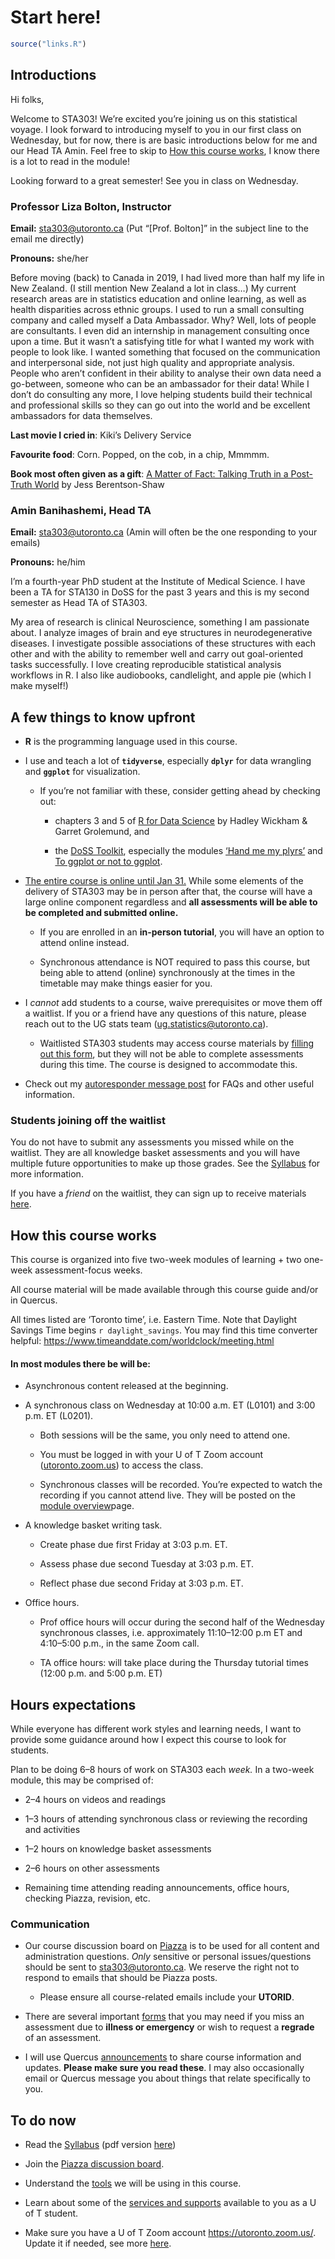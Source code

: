 # Start here!

```r
source("links.R")
```

## Introductions

Hi folks,

Welcome to STA303! We're excited you're joining us on this statistical voyage. I look forward to introducing myself to you in our first class on Wednesday, but for now, there is are basic introductions below for me and our Head TA Amin. Feel free to skip to [How this course works](#howthiscourseworks), I know there is a lot to read in the module!

Looking forward to a great semester! See you in class on Wednesday.

### Professor Liza Bolton, Instructor

**Email:** [sta303\@utoronto.ca](mailto:sta303@utoronto.ca) (Put "[Prof. Bolton]" in the subject line to the email me directly)

**Pronouns:** she/her

Before moving (back) to Canada in 2019, I had lived more than half my life in New Zealand. (I still mention New Zealand a lot in class...) My current research areas are in statistics education and online learning, as well as health disparities across ethnic groups. I used to run a small consulting company and called myself a Data Ambassador. Why? Well, lots of people are consultants. I even did an internship in management consulting once upon a time. But it wasn't a satisfying title for what I wanted my work with people to look like. I wanted something that focused on the communication and interpersonal side, not just high quality and appropriate analysis. People who aren't confident in their ability to analyse their own data need a go-between, someone who can be an ambassador for their data! While I don't do consulting any more, I love helping students build their technical and professional skills so they can go out into the world and be excellent ambassadors for data themselves.

**Last movie I cried in**: Kiki's Delivery Service

**Favourite food**: Corn. Popped, on the cob, in a chip, Mmmmm.

**Book most often given as a gift**: [A Matter of Fact: Talking Truth in a Post-Truth World](https://www.goodreads.com/book/show/41123067-a-matter-of-fact) by Jess Berentson-Shaw

### Amin Banihashemi, Head TA

**Email:** [sta303\@utoronto.ca](mailto:sta303@utoronto.ca) (Amin will often be the one responding to your emails)

**Pronouns:** he/him

I'm a fourth-year PhD student at the Institute of Medical Science. I have been a TA for STA130 in DoSS for the past 3 years and this is my second semester as Head TA of STA303.

My area of research is clinical Neuroscience, something I am passionate about. I analyze images of brain and eye structures in neurodegenerative diseases. I investigate possible associations of these structures with each other and with the ability to remember well and carry out goal-oriented tasks successfully. I love creating reproducible statistical analysis workflows in R. I also like audiobooks, candlelight, and apple pie (which I make myself!)

## A few things to know upfront

-   **R** is the programming language used in this course.

-   I use and teach a lot of **`tidyverse`**, especially **`dplyr`** for data wrangling and **`ggplot`** for visualization.

    -   If you're not familiar with these, consider getting ahead by checking out:

        -   chapters 3 and 5 of [R for Data Science](https://r4ds.had.co.nz/) by Hadley Wickham & Garret Grolemund, and

        -   the [DoSS Toolkit](https://dosstoolkit.com/), especially the modules ['Hand me my plyrs'](https://dosstoolkit.com/#hand-me-my-plyrs) and [To ggplot or not to ggplot](https://dosstoolkit.com/#to-ggplot-or-not-to-ggplot).

-   [The entire course is online until Jan 31.](https://www.utoronto.ca/utogether/covid-19-planning-update) While some elements of the delivery of STA303 may be in person after that, the course will have a large online component regardless and **all assessments will be able to be completed and submitted online.**

    -   If you are enrolled in an **in-person tutorial**, you will have an option to attend online instead.

    -   Synchronous attendance is NOT required to pass this course, but being able to attend (online) synchronously at the times in the timetable may make things easier for you.

-   I *cannot* add students to a course, waive prerequisites or move them off a waitlist. If you or a friend have any questions of this nature, please reach out to the UG stats team ([ug.statistics\@utoronto.ca](mailto:ug.statistics@utoronto.ca)).

    -   Waitlisted STA303 students may access course materials by [filling out this form](https://forms.office.com/r/sKWPFFE2Cd), but they will not be able to complete assessments during this time. The course is designed to accommodate this.

-   Check out my [autoresponder message post](https://www.lizabolton.com/autoresponder.html) for FAQs and other useful information.

### Students joining off the waitlist

You do not have to submit any assessments you missed while on the waitlist. They are all knowledge basket assessments and you will have multiple future opportunities to make up those grades. See the [Syllabus](#syllabus) for more information.

If you have a *friend* on the waitlist, they can sign up to receive materials [here](https://forms.office.com/r/sKWPFFE2Cd).

## How this course works {#howthiscourseworks}

This course is organized into five two-week modules of learning + two one-week assessment-focus weeks.

All course material will be made available through this course guide and/or in Quercus.

All times listed are 'Toronto time', i.e. Eastern Time. Note that Daylight Savings Time begins `r daylight_savings`. You may find this time converter helpful: <https://www.timeanddate.com/worldclock/meeting.html>

#### **In most modules there be will be:**

-   Asynchronous content released at the beginning.

-   A synchronous class on Wednesday at 10:00 a.m. ET (L0101) and 3:00 p.m. ET (L0201).

    -   Both sessions will be the same, you only need to attend one.

    -   You must be logged in with your U of T Zoom account ([utoronto.zoom.us](https://utoronto.zoom.us)) to access the class.

    -   Synchronous classes will be recorded. You're expected to watch the recording if you cannot attend live. They will be posted on the [module overview](https://q.utoronto.ca/courses/204826/pages/course-overview "Course overview")page.

-   A knowledge basket writing task.

    -   Create phase due first Friday at 3:03 p.m. ET.

    -    Assess phase due second Tuesday at 3:03 p.m. ET.

    -   Reflect phase due second Friday at 3:03 p.m. ET.

-   Office hours.

    -   Prof office hours will occur during the second half of the Wednesday synchronous classes, i.e. approximately 11:10--12:00 p.m ET and 4:10--5:00 p.m., in the same Zoom call.

    -   TA office hours: will take place during the Thursday tutorial times (12:00 p.m. and 5:00 p.m. ET)

## Hours expectations

While everyone has different work styles and learning needs, I want to provide some guidance around how I expect this course to look for students.

Plan to be doing 6--8 hours of work on STA303 each *week.* In a two-week module, this may be comprised of:

-   2--4 hours on videos and readings

-   1--3 hours of attending synchronous class or reviewing the recording and activities

-   1--2 hours on knowledge basket assessments

-   2--6 hours on other assessments

-   Remaining time attending reading announcements, office hours, checking Piazza, revision, etc.

### Communication

-   Our course discussion board on [Piazza](`r piazza`) is to be used for all content and administration questions. *Only* sensitive or personal issues/questions should be sent to [sta303\@utoronto.ca](mailto:sta303@utoronto.ca). We reserve the right not to respond to emails that should be Piazza posts.

    -   Please ensure all course-related emails include your **UTORID**. 

-   There are several important [forms](#forms) that you may need if you miss an assessment due to **illness or emergency** or wish to request a **regrade** of an assessment.

-   I will use Quercus [announcements](`r announcements`) to share course information and updates. **Please make sure you read these**. I may also occasionally email or Quercus message you about things that relate specifically to you.

## To do now

-   Read the [Syllabus](#syllabus) (pdf version [here](`r syllabus_pdf`))

-   Join the [Piazza discussion board](`r piazza`).

-   Understand the [tools](#course-tools-overview) we will be using in this course.

-   Learn about some of the [services and supports](#student-support-services-and-resources) available to you as a U of T student.

-   Make sure you have a U of T Zoom account <https://utoronto.zoom.us/>. Update it if needed, see more [here](#zoom-zoom-zoom-zoom).

